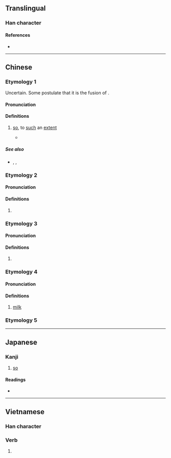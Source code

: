 {{character info/new}}
==Translingual==

===Han character===
{{Han char|rn=30|rad=口|as=05|sn=8|four=64070|canj=RTM|ids=⿰口甘}}

====References====
* {{Han ref|kx=0184.040|dkj=03477|dj=0403.040|hdz=10598.010|uh=5481|ud=21633|bh=CBDD|bd=52189}}

----

==Chinese==
{{zh-forms}}

===Etymology 1===
Uncertain. Some postulate that it is the fusion of {{ltc-l|個物}}.

====Pronunciation====
{{zh-pron
|c=gam3
|cat=adv
}}

====Definitions====
{{zh-hanzi}}

# {{lb|zh|Cantonese}} [[so]], to [[such]] an [[extent]]
#: {{zh-x|做咩 你 '''咁''' 冇腦 㗎？|Why are you '''so''' stupid?|C-GZ}}
#* {{zh-x|佛跳牆，炆 得 咁 鬼 香，見到{dou3-2} 佛跳牆，鬼 都 要 裝香|''Fotiaoqiang'', stewed '''so''' aromatically; at the sight of ''fotiaoqiang'', even the spirits want to burn incense|C|ref={{w2|zh|許冠傑}}, {{w2|zh|財神到 (專輯)|佛跳牆}}}}

=====See also=====
* {{zh-l|這樣}}, {{zh-l|這麼}}, {{zh-l|那麼}}

===Etymology 2===

====Pronunciation====
{{zh-pron
|c=gam2
|cat=part,pron,a,adv,con
}}

====Definitions====
{{zh-hanzi}}

# {{zh-alt-form|噉|tr=-}}

===Etymology 3===

====Pronunciation====
{{zh-pron
|mn=kám
|cat=part
}}

====Definitions====
{{zh-hanzi}}

# {{zh-alt-form|敢|question particle|tr=-}}

===Etymology 4===

====Pronunciation====
{{zh-pron
|m=hán
|cat=n
}}

====Definitions====
{{zh-hanzi}}

# [[milk]]
===Etymology 5===
{{zh-see|銜|v}}

----

==Japanese==

===Kanji===
{{ja-kanji|grade=|rs=口05}}

# [[so]]

====Readings====
* {{ja-readings|on=かん, がん}}

----

==Vietnamese==

===Han character===
{{vi-hantu|[[căm]]|rs=口05}}

{{vi-hantutab}}

===Verb===
{{vi-hantu}}

# {{han tu form of|căm|to bear [[resentment]] against}}
